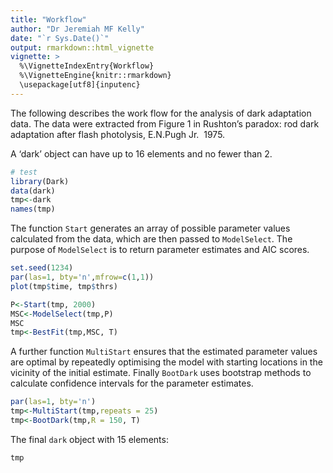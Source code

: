 ```yaml
---
title: "Workflow"
author: "Dr Jeremiah MF Kelly"
date: "`r Sys.Date()`"
output: rmarkdown::html_vignette
vignette: >
  %\VignetteIndexEntry{Workflow}
  %\VignetteEngine{knitr::rmarkdown}
  \usepackage[utf8]{inputenc}
---
```


The following describes the work flow for the analysis of dark adaptation data. The data were extracted from Figure 1 in Rushton's paradox: rod dark adaptation after flash photolysis, E.N.Pugh Jr. \emph{The Journal of Physiology,} 1975. 

A 'dark' object can have up to 16 elements and no fewer than 2. 

```r
# test
library(Dark)
data(dark)
tmp<-dark
names(tmp)
```

The function `Start` generates an array of possible parameter values calculated from the data, which are then passed to `ModelSelect`. The purpose of `ModelSelect` is to return parameter estimates and AIC scores. 


```r
set.seed(1234)
par(las=1, bty='n',mfrow=c(1,1))
plot(tmp$time, tmp$thrs)

P<-Start(tmp, 2000)
MSC<-ModelSelect(tmp,P)
MSC
tmp<-BestFit(tmp,MSC, T)
```

A further function `MultiStart` ensures that the estimated parameter values are optimal by repeatedly optimising the model with starting locations in the vicinity of the initial estimate. Finally `BootDark` uses bootstrap methods to calculate confidence intervals for the parameter estimates.


```r
par(las=1, bty='n')
tmp<-MultiStart(tmp,repeats = 25)
tmp<-BootDark(tmp,R = 150, T)

```


The final `dark` object with 15 elements:

```r
tmp
```
